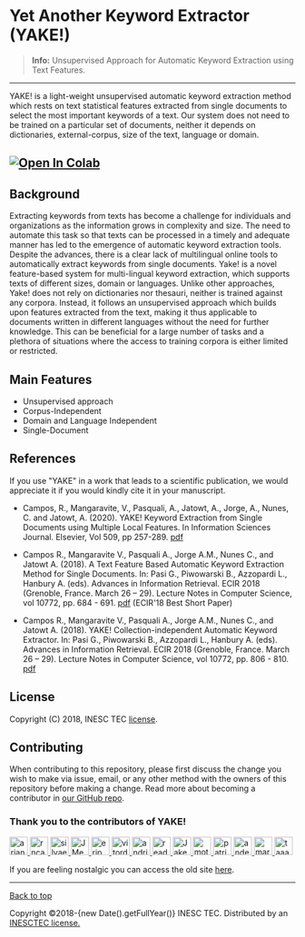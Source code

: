 
# Yet Another Keyword Extractor (YAKE!)
> **Info:** Unsupervised Approach for Automatic Keyword Extraction using Text Features.
---
YAKE! is a light-weight unsupervised automatic keyword extraction method which rests on text statistical features extracted from single documents to select the most important keywords of a text. Our system does not need to be trained on a particular set of documents, neither it depends on dictionaries, external-corpus, size of the text, language or domain.

[![Open In Colab](https://colab.research.google.com/assets/colab-badge.svg)](https://colab.research.google.com/github/LIAAD/yake/blob/gh-pages/notebooks/YAKE_tutorial.ipynb)
---
## Background

Extracting keywords from texts has become a challenge for individuals and organizations as the information grows in complexity and size. The need to automate this task so that texts can be processed in a timely and adequate manner has led to the emergence of automatic keyword extraction tools. Despite the advances, there is a clear lack of multilingual online tools to automatically extract keywords from single documents. Yake! is a novel feature-based system for multi-lingual keyword extraction, which supports texts of different sizes, domain or languages. Unlike other approaches, Yake! does not rely on dictionaries nor thesauri, neither is trained against any corpora. Instead, it follows an unsupervised approach which builds upon features extracted from the text, making it thus applicable to documents written in different languages without the need for further knowledge. This can be beneficial for a large number of tasks and a plethora of situations where the access to training corpora is either limited or restricted.

## Main Features

- Unsupervised approach
- Corpus-Independent
- Domain and Language Independent
- Single-Document

## References

If you use "YAKE" in a work that leads to a scientific publication, we would appreciate it if you would kindly cite it in your manuscript.

- Campos, R., Mangaravite, V., Pasquali, A., Jatowt, A., Jorge, A., Nunes, C. and Jatowt, A. (2020). YAKE! Keyword Extraction from Single Documents using Multiple Local Features. In Information Sciences Journal. Elsevier, Vol 509, pp 257-289. [pdf](https://doi.org/10.1016/j.ins.2019.09.013)

- Campos R., Mangaravite V., Pasquali A., Jorge A.M., Nunes C., and Jatowt A. (2018). A Text Feature Based Automatic Keyword Extraction Method for Single Documents. In: Pasi G., Piwowarski B., Azzopardi L., Hanbury A. (eds). Advances in Information Retrieval. ECIR 2018 (Grenoble, France. March 26 – 29). Lecture Notes in Computer Science, vol 10772, pp. 684 - 691. [pdf](https://link.springer.com/chapter/10.1007/978-3-319-76941-7_63) (ECIR'18 Best Short Paper)

- Campos R., Mangaravite V., Pasquali A., Jorge A.M., Nunes C., and Jatowt A. (2018). YAKE! Collection-independent Automatic Keyword Extractor. In: Pasi G., Piwowarski B., Azzopardi L., Hanbury A. (eds). Advances in Information Retrieval. ECIR 2018 (Grenoble, France. March 26 – 29). Lecture Notes in Computer Science, vol 10772, pp. 806 - 810. [pdf](https://link.springer.com/chapter/10.1007/978-3-319-76941-7_80)

## License

Copyright (C) 2018, INESC TEC [license](https://github.com/LIAAD/yake/blob/master/LICENSE).

## Contributing

When contributing to this repository, please first discuss the change you wish to make via issue, email, or any other method with the owners of this repository before making a change. Read more about becoming a contributor in [our GitHub repo](https://github.com/LIAAD/yake/blob/master/CONTRIBUTING.rst).

### Thank you to the contributors of YAKE!

<div className="flex flex-wrap gap-2 mt-4">
  <a href="https://github.com/arianpasquali">
    <img src="https://avatars.githubusercontent.com/u/200721?v=4" width="32" height="32" alt="arianpasquali" className="rounded-full"/>
  </a>
  <a href="https://github.com/rncampos">
    <img src="https://avatars.githubusercontent.com/u/18448734?v=4" width="32" height="32" alt="rncampos" className="rounded-full"/>
  </a>
  <a href="https://github.com/silvae86">
    <img src="https://avatars.githubusercontent.com/u/2529555?v=4" width="32" height="32" alt="silvae86" className="rounded-full"/>
  </a>
  <a href="https://github.com/JMendes1995">
    <img src="https://avatars.githubusercontent.com/u/35015528?v=4" width="32" height="32" alt="JMendes1995" className="rounded-full"/>
  </a>
  <a href="https://github.com/erip">
    <img src="https://avatars.githubusercontent.com/u/2348806?v=4" width="32" height="32" alt="erip" className="rounded-full"/>
  </a>
  <a href="https://github.com/vitordouzi">
    <img src="https://avatars.githubusercontent.com/u/8739745?v=4" width="32" height="32" alt="vitordouzi" className="rounded-full"/>
  </a>
  <a href="https://github.com/andriyor">
    <img src="https://avatars.githubusercontent.com/u/11459840?v=4" width="32" height="32" alt="andriyor" className="rounded-full"/>
  </a>
  <a href="https://github.com/readie-nf">
    <img src="https://avatars.githubusercontent.com/u/79837348?v=4" width="32" height="32" alt="readie-nf" className="rounded-full"/>
  </a>
  <a href="https://github.com/JakeCowton">
    <img src="https://avatars.githubusercontent.com/u/4622202?v=4" width="32" height="32" alt="JakeCowton" className="rounded-full"/>
  </a>
  <a href="https://github.com/moty66">
    <img src="https://avatars.githubusercontent.com/u/1133667?v=4" width="32" height="32" alt="moty66" className="rounded-full"/>
  </a>
  <a href="https://github.com/patrickjae">
    <img src="https://avatars.githubusercontent.com/u/767904?v=4" width="32" height="32" alt="patrickjae" className="rounded-full"/>
  </a>
  <a href="https://github.com/andefined">
    <img src="https://avatars.githubusercontent.com/u/313718?v=4" width="32" height="32" alt="andefined" className="rounded-full"/>
  </a>
  <a href="https://github.com/martijnbroekman">
    <img src="https://avatars.githubusercontent.com/u/24715585?v=4" width="32" height="32" alt="martijnbroekman" className="rounded-full"/>
  </a>
  <a href="https://github.com/taaahaaa">
    <img src="https://avatars.githubusercontent.com/u/30396527?v=4" width="32" height="32" alt="taaahaaa" className="rounded-full"/>
  </a>
</div>

If you are feeling nostalgic you can access the old site [here](http://yake.inesctec.pt/).

---

<div className="mt-12">
  <p>
    <a href="#top" className="no-underline text-sm font-medium">Back to top</a>
  </p>
  <p className="text-sm text-gray-500">
    Copyright &copy;2018-{new Date().getFullYear()} INESC TEC. Distributed by an <a href="https://github.com/LIAAD/yake/tree/master/LICENSE">INESCTEC license.</a>
  </p>
</div>